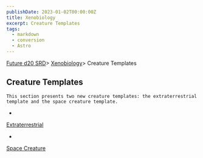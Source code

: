 ```yaml
---
publishDate: 2023-01-02T00:00:00Z
title: Xenobiology
excerpt: Creature Templates
tags:
  - markdown
  - conversion
  - Astro
---
```







[Future d20 SRD](/#futureD20)> [Xenobiology](future-d20-srd-xenobiology-index)> Creature Templates
    




## Creature Templates
   



    This section presents two new creature templates: the extraterrestrial template and the space creature template.
   


- 
[Extraterrestrial](future-d20-srd-xenobiology-creature-templates-extraterrestrial)

- 
[Space Creature](future-d20-srd-xenobiology-creature-templates-space-creature)






